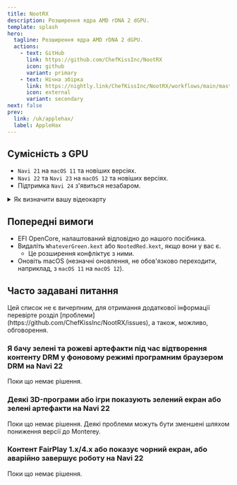 ```yaml
---
title: NootRX
description: Розширення ядра AMD rDNA 2 dGPU.
template: splash
hero:
  tagline: Розширення ядра AMD rDNA 2 dGPU.
  actions:
    - text: GitHub
      link: https://github.com/ChefKissInc/NootRX
      icon: github
      variant: primary
    - text: Нічна збірка
      link: https://nightly.link/ChefKissInc/NootRX/workflows/main/master/Artifacts.zip
      icon: external
      variant: secondary
next: false
prev:
  link: /uk/applehax/
  label: AppleHax
---
```



## Сумісність з GPU

- `Navi 21` на `macOS 11` та новіших версіях.
- `Navi 22` та `Navi 23` на `macOS 12` та новіших версіях.
- Підтримка `Navi 24` з'явиться незабаром.

<details>
<summary>Як визначити вашу відеокарту</summary>

| Брендинг                     | Тип карти |
| ---------------------------- | --------- |
| AMD Radeon Pro V620          | `Navi 21` |
| AMD Radeon Pro W6800         | `Navi 21` |
| AMD Radeon Pro W6800X        | `Navi 21` |
| AMD Radeon Pro W6800X Duo    | `Navi 21` |
| AMD Radeon Pro W6900X        | `Navi 21` |
| AMD Radeon RX 6800           | `Navi 21` |
| AMD Radeon RX 6800 XT        | `Navi 21` |
| AMD Radeon RX 6900 XT        | `Navi 21` |
| AMD Radeon RX 6900 XTX       | `Navi 21` |
| AMD Radeon RX 6950 XT        | `Navi 21` |
| AMD Radeon RX 6700           | `Navi 22` |
| AMD Radeon RX 6700 XT        | `Navi 22` |
| AMD Radeon RX 6700M          | `Navi 22` |
| AMD Radeon RX 6750 GRE 10 GB | `Navi 22` |
| AMD Radeon RX 6750 GRE 12 GB | `Navi 22` |
| AMD Radeon RX 6750 XT        | `Navi 22` |
| AMD Radeon RX 6800M          | `Navi 22` |
| AMD Radeon RX 6850M XT       | `Navi 22` |
| AMD Radeon Pro W6600         | `Navi 23` |
| AMD Radeon Pro W6600M        | `Navi 23` |
| AMD Radeon Pro W6600X        | `Navi 23` |
| AMD Radeon RX 6600           | `Navi 23` |
| AMD Radeon RX 6600 XT        | `Navi 23` |
| AMD Radeon RX 6600M          | `Navi 23` |
| AMD Radeon RX 6600S          | `Navi 23` |
| AMD Radeon RX 6650 XT        | `Navi 23` |
| AMD Radeon RX 6650M          | `Navi 23` |
| AMD Radeon RX 6650M XT       | `Navi 23` |
| AMD Radeon RX 6700S          | `Navi 23` |
| AMD Radeon RX 6800S          | `Navi 23` |
| AMD Radeon Pro W6300         | `Navi 24` |
| AMD Radeon Pro W6300M        | `Navi 24` |
| AMD Radeon Pro W6400         | `Navi 24` |
| AMD Radeon Pro W6500M        | `Navi 24` |
| AMD Radeon RX 6300           | `Navi 24` |
| AMD Radeon RX 6300M          | `Navi 24` |
| AMD Radeon RX 6400           | `Navi 24` |
| AMD Radeon RX 6450M          | `Navi 24` |
| AMD Radeon RX 6500 XT        | `Navi 24` |
| AMD Radeon RX 6500M          | `Navi 24` |
| AMD Radeon RX 6550M          | `Navi 24` |
| AMD Radeon RX 6550S          | `Navi 24` |

</details>

## Попередні вимоги

- EFI OpenCore, налаштований відповідно до нашого посібника.
- Видаліть `WhateverGreen.kext` або `NootedRed.kext`, якщо вони у вас є.
  - Це розширення конфліктує з ними.
- Оновіть macOS (незначні оновлення, не обов'язково переходити, наприклад, з `macOS 11` на `macOS 12`).

## Часто задавані питання

<Aside type="danger">
Цей список не є вичерпним, для отримання додаткової інформації перевірте розділ [проблеми](https://github.com/ChefKissInc/NootRX/issues), а також, можливо, обговорення.
</Aside>

### Я бачу зелені та рожеві артефакти під час відтворення контенту DRM у фоновому режимі програмним браузером DRM на Navi 22

Поки що немає рішення.

### Деякі 3D-програми або ігри показують зелений екран або зелені артефакти на Navi 22

Поки що немає рішення. Деякі проблеми можуть бути зменшені шляхом пониження версії до Monterey.

### Контент FairPlay 1.x/4.x або показує чорний екран, або аварійно завершує роботу на Navi 22

Поки що немає рішення.
